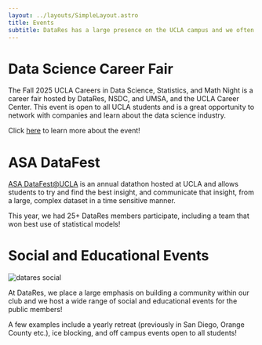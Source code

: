 ```yaml
---
layout: ../layouts/SimpleLayout.astro
title: Events
subtitle: DataRes has a large presence on the UCLA campus and we often host or participate in events open to the wider campus community
---
```



# Data Science Career Fair

The Fall 2025 UCLA Careers in Data Science, Statistics, and Math Night is a career fair hosted by DataRes, NSDC, and UMSA, and the UCLA Career Center. This event is open to all UCLA students and is a great opportunity to network with companies and learn about the data science industry.

Click [here](/fair) to learn more about the event!

# ASA DataFest

[ASA DataFest@UCLA](http://datafest.stat.ucla.edu/) is an annual datathon hosted at UCLA and allows students to try and find the best insight, and communicate that insight, from a large, complex dataset in a time sensitive manner.

This year, we had 25+ DataRes members participate, including a team that won best use of statistical models!

# Social and Educational Events

<Image src={social} alt="datares social" />

At DataRes, we place a large emphasis on building a community within our club and we host a wide range of social and educational events for the public members!

A few examples include a yearly retreat (previously in San Diego, Orange County etc.), ice blocking, and off campus events open to all students!
